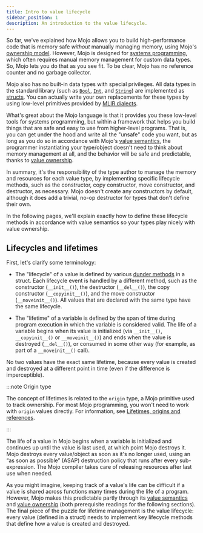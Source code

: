 ```yaml
---
title: Intro to value lifecycle
sidebar_position: 1
description: An introduction to the value lifecycle.
---
```


So far, we've explained how Mojo allows you to build high-performance code that
is memory safe *without* manually managing memory, using Mojo's [ownership
model](/mojo/manual/values/ownership). However, Mojo is designed for
[systems programming](https://en.wikipedia.org/wiki/Systems_programming), which
often requires manual memory management for custom data types. So, Mojo lets
you do that as you see fit. To be clear, Mojo has no reference counter and no
garbage collector.

Mojo also has no built-in data types with special privileges. All data types
in the standard library (such as [`Bool`](/mojo/stdlib/builtin/bool/Bool),
[`Int`](/mojo/stdlib/builtin/int/Int), and
[`String`](/mojo/stdlib/collections/string/String)) are implemented as
[structs](/mojo/manual/structs). You can actually write your own
replacements for these types by using low-level primitives provided by
[MLIR dialects](/mojo/notebooks/BoolMLIR).

What's great about the Mojo language is that it provides you these low-level
tools for systems programming, but within a framework that helps you build
things that are safe and easy to use from higher-level programs. That is, you
can get under the hood and write all the "unsafe" code you want, but as long as
you do so in accordance with Mojo's [value
semantics](/mojo/manual/values/value-semantics), the programmer instantiating
your type/object doesn't need to think about memory management at all, and the
behavior will be safe and predictable, thanks to [value
ownership](/mojo/manual/values/ownership).

In summary, it's the responsibility of the type author to manage the memory and
resources for each value type, by implementing specific lifecycle methods, such
as the constructor, copy constructor, move constructor, and destructor, as
necessary. Mojo doesn't create any constructors by default, although it does
add a trivial, no-op destructor for types that don't define their own.

In the following pages, we'll explain exactly how to define these lifecycle
methods in accordance with value semantics so your types play nicely with value
ownership.

## Lifecycles and lifetimes

First, let's clarify some terminology:

* The "lifecycle" of a value is defined by various [dunder
  methods](/mojo/manual/structs#special-methods) in a struct.
  Each lifecycle event is handled by a different method,
  such as the constructor (`__init__()`), the destructor (`__del__()`), the copy
  constructor (`__copyinit__()`), and the move constructor (`__moveinit__()`).
  All values that are declared with the same type have the same lifecycle.

* The "lifetime" of a variable is defined by the span of time during
  program execution in which the variable is considered valid. The life of a
  variable begins when its value is initialized (via `__init__()`,
  `__copyinit__()` or `__moveinit__()`) and ends when the value is destroyed
  (`__del__()`), or consumed in some other way (for example, as part of a
  `__moveinit__()` call).

No two values have the exact same lifetime, because every value is created and
destroyed at a different point in time (even if the difference is imperceptible).

:::note Origin type

The concept of lifetimes is related to the `origin` type, a Mojo primitive
used to track ownership. For most Mojo programming, you won't need to work with
`origin` values directly. For information, see [Lifetimes, origins and
references](/mojo/manual/values/lifetimes).

:::

The life of a value in Mojo begins when a variable is initialized and continues
up until the value is last used, at which point Mojo destroys it. Mojo destroys
every value/object as soon as it's no longer used, using an “as soon as
possible” (ASAP) destruction policy that runs after every sub-expression. The
Mojo compiler takes care of releasing resources after last use when needed.

As you might imagine, keeping track of a value's life can be difficult if a
value is shared across functions many times during the life of a program.
However, Mojo makes this predictable partly through its [value
semantics](/mojo/manual/values/value-semantics) and [value
ownership](/mojo/manual/values/ownership) (both prerequisite readings for
the following sections). The final piece of the puzzle for lifetime management
is the value lifecycle: every value (defined in a struct) needs to implement
key lifecycle methods that define how a value is created and destroyed.
